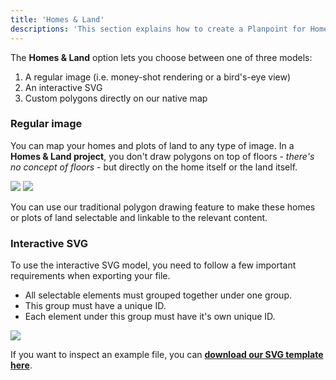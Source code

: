 ```yaml
---
title: 'Homes & Land'
descriptions: 'This section explains how to create a Planpoint for Homes & Land.'
---
```


The **Homes & Land** option lets you choose between one of three models:

1. A regular image (i.e. money-shot rendering or a bird's-eye view)
2. An interactive SVG
3. Custom polygons directly on our native map

### Regular image

You can map your homes and plots of land to any type of image. In a **Homes & Land project**, you don't draw polygons on top of floors - _there's no concept of floors_ - but directly on the home itself or the land itself.

<CardGroup cols={2}>
  <Card title="Example money-shot">
      <Frame>
        <img src="https://i.postimg.cc/g0GSCSdQ/temp-Image-Hg21wd.avif" />
      </Frame>  </Card>
  <Card title="Example bird's-eye view">
    <Frame>
        <img src="https://i.postimg.cc/59QhqrtS/temp-Imagex-OR8ha.avif" />
    </Frame>  </Card>
</CardGroup>

You can use our traditional polygon drawing feature to make these homes or plots of land selectable and linkable to the relevant content.

### Interactive SVG

To use the interactive SVG model, you need to follow a few important requirements when exporting your file.

- All selectable elements must grouped together under one group.
- This group must have a unique ID.
- Each element under this group must have it's own unique ID.

<Frame>
  <img src="https://i.postimg.cc/MTQQdwNS/temp-Imageafr-PIz.avif" />
</Frame>

<Note>If you want to inspect an example file, you can **[download our SVG template here](https://svgshare.com/i/14Pw.svg)**.</Note>